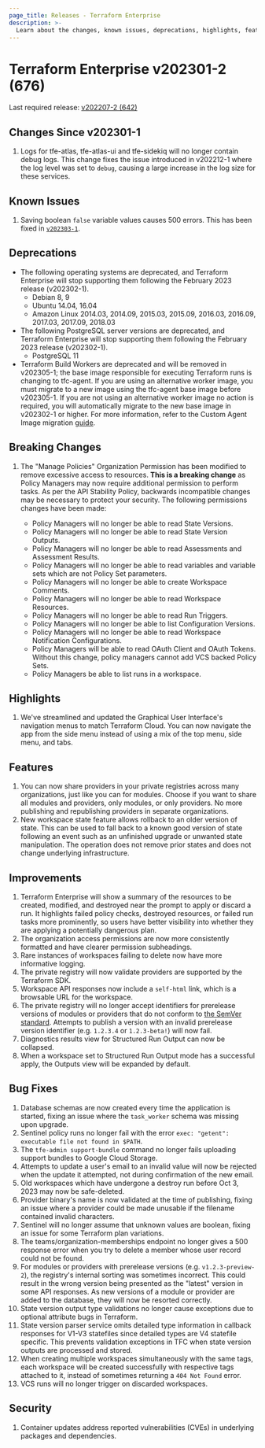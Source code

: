 ```yaml
---
page_title: Releases - Terraform Enterprise
description: >-
  Learn about the changes, known issues, deprecations, highlights, features, improvements, bug fixes, and security fixes for the v202301-2 (676) release.
---
```


# Terraform Enterprise v202301-2 (676)

Last required release: [v202207-2 (642)](/terraform/enterprise/releases/2022/v202207-2)

## Changes Since v202301-1

1. Logs for tfe-atlas, tfe-atlas-ui and tfe-sidekiq will no longer contain debug logs. This change fixes the issue introduced in v202212-1 where the log level was set to `debug`, causing a large increase in the log size for these services.

## Known Issues

1. Saving boolean `false` variable values causes 500 errors. This has been fixed in [`v202303-1`](/terraform/enterprise/releases/2023/v202303-1#bug-fixes).

## Deprecations

* The following operating systems are deprecated, and Terraform Enterprise will stop supporting them following the February 2023 release (v202302-1).
    * Debian 8, 9
    * Ubuntu 14.04, 16.04
    * Amazon Linux 2014.03, 2014.09, 2015.03, 2015.09, 2016.03, 2016.09, 2017.03, 2017.09, 2018.03
* The following PostgreSQL server versions are deprecated, and Terraform Enterprise will stop supporting them following the February 2023 release (v202302-1).
    * PostgreSQL 11
* Terraform Build Workers are deprecated and will be removed in v202305-1; the base image responsible for executing Terraform runs is changing to tfc-agent. If you are using an alternative worker image, you must migrate to a new image using the tfc-agent base image before v202305-1. If you are not using an alternative worker image no action is required, you will automatically migrate to the new base image in v202302-1 or higher. For more information, refer to the Custom Agent Image migration [guide](/terraform/enterprise/admin/infrastructure/worker-to-agent-migration).

## Breaking Changes

1. The "Manage Policies" Organization Permission has been modified to remove excessive access to resources. **This is a breaking change** as Policy Managers may now require additional permission to perform tasks. As per the API Stability Policy, backwards incompatible changes may be necessary to protect your security. The following permissions changes have been made:

    * Policy Managers will no longer be able to read State Versions.
    * Policy Managers will no longer be able to read State Version Outputs.
    * Policy Managers will no longer be able to read Assessments and Assessment Results.
    * Policy Managers will no longer be able to read variables and variable sets which are not Policy Set parameters.
    * Policy Managers will no longer be able to create Workspace Comments.
    * Policy Managers will no longer be able to read Workspace Resources.
    * Policy Managers will no longer be able to read Run Triggers.
    * Policy Managers will no longer be able to list Configuration Versions.
    * Policy Managers will no longer be able to read Workspace Notification Configurations.
    * Policy Managers will be able to read OAuth Client and OAuth Tokens. Without this change, policy managers cannot add VCS backed Policy Sets.
    * Policy Managers be able to list runs in a workspace.

## Highlights

1. We've streamlined and updated the Graphical User Interface's navigation menus to match Terraform Cloud. You can now navigate the app from the side menu instead of using a mix of the top menu, side menu, and tabs.

## Features

1. You can now share providers in your private registries across many organizations, just like you can for modules. Choose if you want to share all modules and providers, only modules, or only providers. No more publishing and republishing providers in separate organizations.
1. New workspace state feature allows rollback to an older version of state. This can be used to fall back to a known good version of state following an event such as an unfinished upgrade or unwanted state manipulation. The operation does not remove prior states and does not change underlying infrastructure.

## Improvements

1. Terraform Enterprise will show a summary of the resources to be created, modified, and destroyed near the prompt to apply or discard a run. It highlights failed policy checks, destroyed resources, or failed run tasks more prominently, so users have better visibility into whether they are applying a potentially dangerous plan.
1. The organization access permissions are now more consistently formatted and have clearer permission subheadings.
1. Rare instances of workspaces failing to delete now have more informative logging.
1. The private registry will now validate providers are supported by the Terraform SDK.
1. Workspace API responses now include a `self-html` link, which is a browsable URL for the workspace.
1. The private registry will no longer accept identifiers for prerelease versions of modules or providers that do not conform to [the SemVer standard](https://semver.org/#spec-item-9). Attempts to publish a version with an invalid prerelease version identifier (e.g. `1.2.3.4` or `1.2.3-beta!`) will now fail.
1. Diagnostics results view for Structured Run Output can now be collapsed.
1. When a workspace set to Structured Run Output mode has a successful apply, the Outputs view will be expanded by default.

## Bug Fixes

1. Database schemas are now created every time the application is started, fixing an issue where the `task_worker` schema was missing upon upgrade.
1. Sentinel policy runs no longer fail with the error `exec: "getent": executable file not found in $PATH`.
1. The `tfe-admin support-bundle` command no longer fails uploading support bundles to Google Cloud Storage.
1. Attempts to update a user's email to an invalid value will now be rejected when the update it attempted, not during confirmation of the new email.
1. Old workspaces which have undergone a destroy run before Oct 3, 2023 may now be safe-deleted.
1. Provider binary's name is now validated at the time of publishing, fixing an issue where a provider could be made unusable if the filename contained invalid characters.
1. Sentinel will no longer assume that unknown values are boolean, fixing an issue for some Terraform plan variations.
1. The teams/organization-memberships endpoint no longer gives a 500 response error when you try to delete a member whose user record could not be found.
1. For modules or providers with prerelease versions (e.g. `v1.2.3-preview-2`), the registry's internal sorting was sometimes incorrect. This could result in the wrong version being presented as the "latest" version in some API responses. As new versions of a module or provider are added to the database, they will now be resorted correctly.
1. State version output type validations no longer cause exceptions due to optional attribute bugs in Terraform.
1. State version parser service omits detailed type information in callback responses for V1-V3 statefiles since detailed types are V4 statefile specific. This prevents validation exceptions in TFC when state version outputs are processed and stored.
1. When creating multiple workspaces simultaneously with the same tags, each workspace will be created successfully with respective tags attached to it, instead of sometimes returning a `404 Not Found` error.
1. VCS runs will no longer trigger on discarded workspaces.

## Security

1. Container updates address reported vulnerabilities (CVEs) in underlying packages and dependencies.
